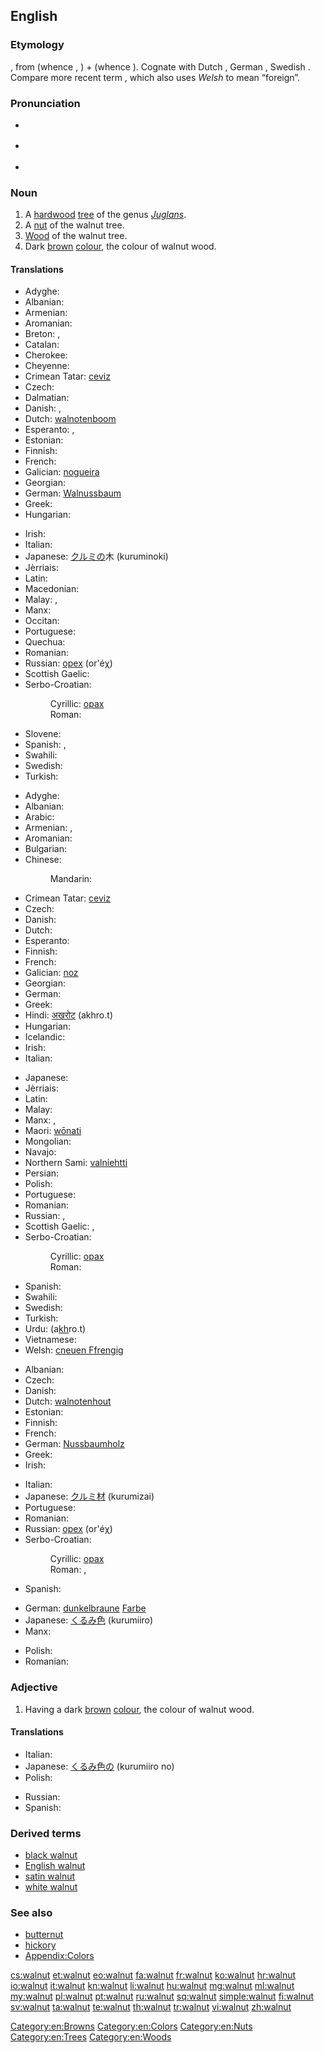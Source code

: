 ==English==
{{wikipedia}}
{{rfi}}
{{wikibooks|Cookbook:Walnut|Walnut}}
{{wikispecies|Juglans}}
===Etymology===
{{etyl|ang}} {{term|walhhnutu|lang=ang}}, from {{etyl|gem-pro|en}} {{recons|walhaz||Celt, Roman, foreigner|lang=gem-pro}} (whence {{term|Walloon|lang=en}}, {{term|Welsh|lang=en}}) + {{recons|hnutuz|lang=gem-pro}} (whence {{term|nut|lang=en}}).  Cognate with Dutch {{term|walnoot|lang=nl}}, German {{term|Walnuss|lang=de}}, Swedish {{term|valnöt|lang=sv}}. Compare more recent term {{term|Welsh onion|lang=en}}, which also uses ''Welsh'' to mean “foreign”.

===Pronunciation===
* {{a|US}} {{IPA|/ˈwɑlnət/}}
* {{a|UK}} {{IPA|/ˈwɔːlnʌt/}}
* {{audio|en-us-walnut.ogg|Audio (US)}}

===Noun===
{{en-noun|-|s}}

# A [[hardwood]] [[tree]] of the genus ''[[Juglans]]''.
# A [[nut]] of the walnut tree.
# [[wood|Wood]] of the walnut tree.
# Dark [[brown]] [[colour]], the colour of walnut wood.
#: {{color panel|3E2A16}}

====Translations====
{{trans-top|tree}}
* Adyghe: {{tø|ady|дэ|tr=da}}
* Albanian: {{t+|sq|arrë}}
* Armenian: {{t-|hy|ընկուզենի|tr=ënkuzeni}}
* Aromanian: {{t-|rup|nuc|m}}
* Breton: {{t+|br|kraoñenn|f}}, {{t-|br|gwezenn-graoñ|f}}
* Catalan: {{t-|ca|noguera|f}}
* Cherokee: {{t-|chr|ᏎᏗ|tr=sedi|sc=Cher}}
* Cheyenne: {{tø|chy|otaesémenôtse}}
* Crimean Tatar: [[ceviz]]
* Czech: {{t+|cs|ořešák|m}}
* Dalmatian: {{tø|dlm|nochiera|f}}
* Danish: {{t-|da|valnøddetræ|n}}, {{t+|da|valnød|c}}
* Dutch: [[walnotenboom]] {{m}}
* Esperanto: {{t-|eo|juglandujo}}, {{t-|eo|juglandarbo}}
* Estonian: {{t-|et|pähklipuu}}
* Finnish: {{t+|fi|pähkinäpuu}}
* French: {{t+|fr|noyer|m}}
* Galician: [[nogueira]] {{f}}
* Georgian: {{t-|ka|კაკალი|sc=Geor|tr=kakali}}
* German: [[Walnussbaum]] {{m}}
* Greek: {{t+|el|καρυδιά|f|tr=karydiá}}
* Hungarian: {{t+|hu|diófa}}
{{trans-mid}}
* Irish: {{t-|ga|crann gallchnó|m}}
* Italian: {{t+|it|noce|m}}
* Japanese: [[クルミ]]の木 (kuruminoki)
* Jèrriais: {{tø|roa-jer|nouoyi|m}}
* Latin: {{t-|la|iuglans|f|alt=iūglāns}}
* Macedonian: {{t-|mk|орев|m|tr=órev}}
* Malay: {{t|ms|walnat}}, {{t|ms|pokok walnat}}
* Manx: {{t-|gv|billey galchro}}
* Occitan: {{t+|oc|noguièr}}
* Portuguese: {{t+|pt|nogueira|f}}
* Quechua: {{t-|qu|tuqti}}
* Romanian: {{t+|ro|nuc|m}}
* Russian: [[орех]] (or'éχ) {{m}}
* Scottish Gaelic: {{t-|gd|crann ghall-chnò|m}}
* Serbo-Croatian:
*: Cyrillic: [[орах#Serbo-Croatian|орах]] {{m}}
*: Roman: {{t-|sh|orah|m|alt=òrah}}
* Slovene: {{t+|sl|oreh|m}}
* Spanish: {{t+|es|nogal|m}}, {{t-|es|noguera|f}}
* Swahili: {{t-|sw|mjozi}}
* Swedish: {{t-|sv|valnötsträ|n}}
* Turkish: {{t+|tr|ceviz}}
{{trans-bottom}}

{{trans-top|nut}}
* Adyghe: {{tø|ady|дэ|tr=da}}
* Albanian: {{t+|sq|arrë}}
* Arabic: {{qualifier|collective}} {{t-|ar|جوز|tr=jawz}}
* Armenian: {{t-|hy|պոպոք|tr=popok'}}, {{t-|hy|ընկույզ|tr=ënkuyz}}
* Aromanian: {{t-|rup|nucã|f}}
* Bulgarian: {{t+|bg|орех|m}}
* Chinese:
*: Mandarin: {{t|cmn|核桃|tr=hétao|sc=Hant}}
* Crimean Tatar: [[ceviz]]
* Czech: {{t-|cs|vlašský ořech|m}}
* Danish: {{t+|da|valnød|c}}
* Dutch: {{t+|nl|walnoot|m}}
* Esperanto: {{t-|eo|juglando}}
* Finnish: {{t+|fi|saksanpähkinä}}
* French: {{t+|fr|noix|f}}
* Galician: [[noz]] {{f}}
* Georgian: {{t-|ka|ნიგოზი|sc=Geor|tr=nigozi}}
* German: {{t+|de|Walnuss|f}}
* Greek: {{t+|el|καρύδι|n|tr=karýdi}}
* Hindi: [[अखरोट]] (akhro.t) {{m}}
* Hungarian: {{t+|hu|dió}}
* Icelandic: {{t-|is|valhneta|f}}
* Irish: {{t-|ga|gallchnó}}
* Italian: {{t+|it|noce|f}}
{{trans-mid}}
* Japanese: {{t-|ja|クルミ|tr=kurumi}}
* Jèrriais: {{tø|roa-jer|nouoyi|m}}
* Latin: {{t-|la|iuglans|f|alt=iūglāns}}
* Malay: {{t|ms|walnat}}
* Manx: {{t-|gv|cro frangagh}}, {{t-|gv|galchro}}
* Maori: [[wōnati]]
* Mongolian: {{t-|mn|грек самар|sc=Cyrl}}
* Navajo: {{tø|nv|haʼałtsédii}}
* Northern Sami: [[valniehtti]]
* Persian: {{t+|fa|گردو}}
* Polish: {{t-|pl|orzech włoski}}
* Portuguese: {{t+|pt|noz|f}}
* Romanian: {{t+|ro|nucă|f}}
* Russian: {{t-|ru|грецкий орех|m|tr=gréckij oréx}}, {{t+|ru|орех|m|tr=oréx}}
* Scottish Gaelic: {{t-|gd|cnò Fhrangach|f}}, {{t-|gd|gall-chnò|f}}
* Serbo-Croatian:
*: Cyrillic: [[орах#Serbo-Croatian|орах]] {{m}}
*: Roman: {{t-|sh|orah|m|alt=òrah}}
* Spanish: {{t+|es|nuez|f}}
* Swahili: {{t-|sw|jozi}}
* Swedish: {{t+|sv|valnöt|c}}
* Turkish: {{t+|tr|ceviz}}
* Urdu: {{ur-Arab|[[اخروٹ]]}} (a<u>kh</u>ro.t) {{m}}
* Vietnamese: {{t-|vi|óc chó}}
* Welsh: [[cneuen Ffrengig]] {{f}}
{{trans-bottom}}

{{trans-top|wood}}
* Albanian: {{t+|sq|arrishtë}}
* Czech: {{t-|cs|vlašský ořech|m}}
* Danish: {{t-|da|valnøddetræ|n}}
* Dutch: [[walnotenhout]] {{n}}
* Estonian: {{t-|et|pähklipuu}}
* Finnish: {{t+|fi|pähkinäpuu}}
* French: {{t+|fr|noyer|m}}
* German: [[Nussbaumholz]] {{n}}
* Greek: {{t+|el|καρυδιά|f|tr=karydiá}}
* Irish: {{t-|ga|adhmad gallchnó|m}}
{{trans-mid}}
* Italian: {{t+|it|noce|m}}
* Japanese: [[クルミ]][[材]] (kurumizai)
* Portuguese: {{t+|pt|nogueira|f}}
* Romanian: {{t+|ro|nuc|m}}
* Russian: [[орех]] (or'éχ) {{m}}
* Serbo-Croatian:
*: Cyrillic: [[орах#Serbo-Croatian|орах]] {{m}}
*: Roman: {{t-|sh|orah|m|alt=òrah}}, {{t-|sh|orahovina|f|alt=òrahovina}}
* Spanish: {{t+|es|nogal|m}}
{{trans-bottom}}

{{trans-top|colour}}
* German: [[dunkelbraun]]e [[Farbe]] {{f}}
* Japanese: [[くるみ]][[色]] (kurumiiro)
* Manx: {{t-|gv|daah galchro}}
{{trans-mid}}
* Polish: {{t-|pl|orzech włoski}}
* Romanian: {{qualifier|regional}} {{t-|ro|nuciu}}
{{trans-bottom}}

===Adjective===
{{en-adj|-}}

# Having a dark [[brown]] [[colour]], the colour of walnut wood.

====Translations====
{{trans-top|colour}}
* Italian: {{t+|it|noce}}
* Japanese: [[くるみ]][[色]]の (kurumiiro no)
* Polish: {{t+|pl|orzechowy}}
{{trans-mid}}
* Russian: {{t+|ru|ореховый}}
* Spanish: {{t+|es|nogal}}
{{trans-bottom}}

===Derived terms===
* [[black walnut]]
* [[English walnut]]
* [[satin walnut]]
* [[white walnut]]

===See also===
* [[butternut]]
* [[hickory]]
* [[Appendix:Colors]]

[[Category:en:Browns]]
[[Category:en:Colors]]
[[Category:en:Nuts]]
[[Category:en:Trees]]
[[Category:en:Woods]]

[[cs:walnut]]
[[et:walnut]]
[[eo:walnut]]
[[fa:walnut]]
[[fr:walnut]]
[[ko:walnut]]
[[hr:walnut]]
[[io:walnut]]
[[it:walnut]]
[[kn:walnut]]
[[li:walnut]]
[[hu:walnut]]
[[mg:walnut]]
[[ml:walnut]]
[[my:walnut]]
[[pl:walnut]]
[[pt:walnut]]
[[ru:walnut]]
[[sq:walnut]]
[[simple:walnut]]
[[fi:walnut]]
[[sv:walnut]]
[[ta:walnut]]
[[te:walnut]]
[[th:walnut]]
[[tr:walnut]]
[[vi:walnut]]
[[zh:walnut]]